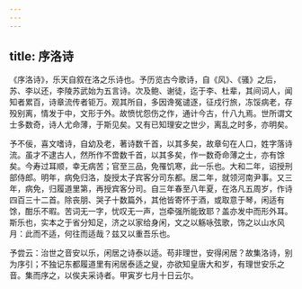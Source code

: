 ```yaml
---
---
---
```

title: 序洛诗
---



《序洛诗》，乐天自叙在洛之乐诗也。予历览古今歌诗，自《风》、《骚》之后，苏、李以还，李陵苏武始为五言诗。次及鲍、谢徒，迄于李、杜辈，其间词人，闻知者累百，诗章流传者钜万。观其所自，多因谗冤谴逐，征戍行旅，冻馁病老，存殁别离，情发于中，文形于外。故愤忧怨伤之作，通计今古，什八九焉。世所谓文士多数奇，诗人尤命薄，于斯见矣。又有已知理安之世少，离乱之时多，亦明矣。

予不佞，喜文嗜诗，自幼及老，著诗数千首，以其多矣，故章句在人口，姓字落诗流。虽才不逮古人，然所作不啻数千首，以其多矣，作一数奇命薄之士，亦有馀矣。今寿过耳顺，幸无病苦；官至三品，免罹饥寒，此一乐也。大和二年，诏授刑部侍郎。明年，病免归洛，旋授太子宾客分司东都。居二年，就领河南尹事。又三年，病免，归履道里第，再授宾客分司。自三年春至八年夏，在洛凡五周岁，作诗四百三十二首。除丧朋、哭子十数篇外，其他皆寄怀于酒，或取意于琴，闲适有馀，酣乐不暇。苦词无一字，忧叹无一声，岂牵强所能致耶？盖亦发中而形外耳。斯乐也，实本之于省分知足，济之以家给身闲，文之以觞咏弦歌，饰之以山水风月：此而不适，何往而适哉？兹又以重吾乐也。

予尝云：治世之音安以乐，闲居之诗泰以适。苟非理世，安得闲居？故集洛诗，别为序引；不独记东都履道里有闲居泰适之叟，亦欲知皇唐大和岁，有理世安乐之音。集而序之，以俟夫采诗者。甲寅岁七月十日云尔。